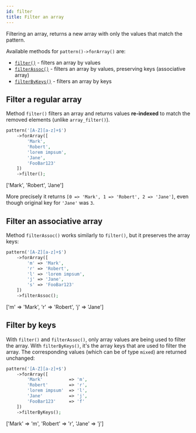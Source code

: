 ```yaml
---
id: filter
title: Filter an array
---
```




Filtering an array, returns a new array with only the values that match the pattern.

Available methods for `pattern()->forArray()` are:

- [`filter()`](#filter-a-regular-array) - filters an array by values
- [`filterAssoc()`](#filter-an-associative-array) - filters an array by values, preserving keys (associative array)
- [`filterByKeys()`](#filter-by-keys) - filters an array by keys

## Filter a regular array

Method `filter()` filters an array and returns values **re-indexed** to match the removed elements (unlike `array_filter()`).

```php
pattern('[A-Z][a-z]+$')
    ->forArray([
        'Mark',
        'Robert',
        'lorem impsum',
        'Jane',
        'FooBar123'
    ])
    ->filter();
```

<Result php>['Mark', 'Robert', 'Jane'] </Result>

More precisely it returns `[0 => 'Mark', 1 => 'Robert', 2 => 'Jane']`, even though original key for `'Jane'` was `3`.

## Filter an associative array

Method `filterAssoc()` works similarly to `filter()`, but it preserves the array keys:

```php
pattern('[A-Z][a-z]+$')
    ->forArray([
        'm' => 'Mark',
        'r' => 'Robert',
        'l' => 'lorem impsum',
        'j' => 'Jane',
        's' => 'FooBar123'
    ])
    ->filterAssoc();
```

<Result php>['m' => 'Mark', 'r' => 'Robert', 'j' => 'Jane']</Result>

## Filter by keys

With `filter()` and `filterAssoc()`, only array values are being used to filter the array. With `filterByKeys()`, it's
the array keys that are used to filter the array. The corresponding values (which can be of type `mixed`) are returned unchanged:

```php
pattern('[A-Z][a-z]+$')
    ->forArray([
        'Mark'          => 'm',
        'Robert'        => 'r',
        'lorem impsum'  => 'l',
        'Jane'          => 'j',
        'FooBar123'     => 'f'
    ])
    ->filterByKeys();
```
<Result php>['Mark' => 'm', 'Robert' => 'r', 'Jane' => 'j']</Result>
